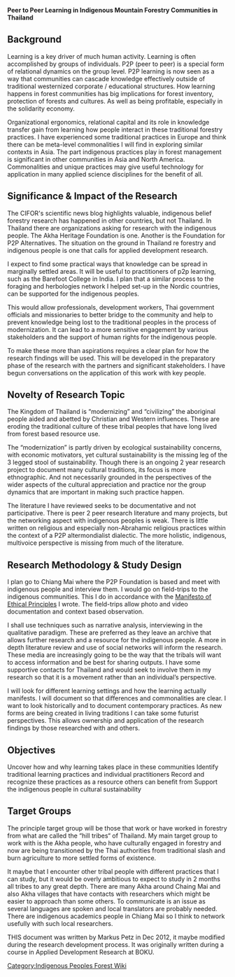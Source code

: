 '''Peer to Peer Learning in Indigenous Mountain Forestry Communities in Thailand
'''

==Background==

Learning is a key driver of much human activity. Learning is often accomplished by groups of individuals. P2P (peer to peer) is a special form of relational dynamics on the group level. P2P learning
is now seen as a way that communities can cascade knowledge effectively outside of traditional westernized corporate / educational structures. How learning happens in forest communities has big implications for forest inventory, protection of forests and cultures. As well as being profitable, especially in the solidarity economy. 

Organizational ergonomics, relational capital and its role in knowledge transfer gain from learning how people interact in these traditional forestry practices. I have experienced some traditional practices in Europe and think there can be meta-level commonalities I will find in exploring similar contexts in Asia. The part indigenous practices play in forest management is significant in other communities in Asia and North America. Commonalities and unique practices may give useful technology for application in many applied science disciplines for the benefit of all.

==Significance & Impact of the Research==

The CIFOR's scientific news blog highlights valuable, indigenous belief forestry research has happened in other countries, but not Thailand. In Thailand there are organizations asking for research with the indigenous people. The Akha Heritage Foundation is one. Another is the Foundation for P2P Alternatives. The situation on the ground in Thailand re forestry and indigenous people is one that calls for applied development research. 

I expect to find some practical ways that knowledge can be spread in marginally settled areas. It will be useful to practitioners of p2p learning, such as the Barefoot College in India. I plan that a similar process to the foraging and herbologies network I helped set-up in the Nordic countries, can be supported for the indigenous peoples. 

This would allow professionals, development workers, Thai government officials and missionaries to better bridge to the community and help to prevent knowledge being lost to the traditional peoples in the process of modernization. It can lead to a more sensitive engagement by various stakeholders and the support of human rights for the indigenous people.

To make these more than aspirations requires a clear plan for how the research findings will be used. This will be developed in the preparatory phase of the research with the partners and significant stakeholders. I have begun conversations on the application of this work with key people.

==Novelty of Research Topic==

The Kingdom of Thailand is “modernizing” and “civilizing” the aboriginal people aided and abetted by Christian and Western influences. These are eroding the traditional culture of these tribal peoples that have long lived from forest based resource use. 

The “modernization” is partly driven by ecological sustainability concerns, with economic motivators, yet cultural sustainability is the missing leg of the 3 legged stool of sustainability. Though there is an ongoing 2 year research project to document many cultural traditions, its focus is more ethnographic. And not necessarily grounded in the perspectives of the wider aspects of the cultural appreciation and practice nor the group dynamics that are important in making such practice happen. 

The literature I have reviewed seeks to be documentative and not participative. There is peer 2 peer research literature and many projects, but the networking aspect with indigenous peoples is weak. There is little written on religious and especially non-Abrahamic religious practices within the context of a P2P altermondialist dialectic. The more holistic, indigenous, multivoice perspective is missing from much of the literature.

==Research Methodology & Study Design==

I plan go to Chiang Mai where the P2P Foundation is based and meet with indigenous people and interview them. I would go on field-trips to the indigenous communities. This I do in accordance with the [[Manifesto of Ethical Applied Development Research Principles|Manifesto of Ethical Principles]] I wrote. The field-trips allow photo and video documentation and context based observation.

I shall use techniques such as narrative analysis, interviewing in the qualitative paradigm. These are preferred as they leave an archive that allows further research and a resource for the indigenous people. A more in depth literature review and use of social networks will inform the research. These media are increasingly going to be the way that the tribals will want to access information and be best for sharing outputs. I have some supportive contacts for Thailand and would seek to involve them in my research so that it is a movement rather than an individual’s perspective. 

I will look for different learning settings and how the learning actually manifests. I will document so that differences and commonalities are clear. I want to look historically and to document contemporary practices. As new forms are being created in living traditions I can take some futurist perspectives. This allows ownership and application of the research findings by those researched with and others.

==Objectives==

Uncover how and why learning takes place in these communities
Identify traditional learning practices and individual practitioners 
Record and recognize these practices as a resource others can benefit from 
Support the indigenous people in cultural sustainability

==Target Groups==

The principle target group will be those that work or have worked in forestry from what are called the “hill tribes“ of Thailand. My main target group to work with is the Akha people, who have culturally engaged in forestry and now are being transitioned by the Thai authorities from traditional slash and burn agriculture to more settled forms of existence. 

It maybe that I encounter other tribal people with different practices that I can study, but it would be overly ambitious to expect to study in 2 months all tribes to any great depth. There are many Akha around Chaing Mai and also Akha villages that have contacts with researchers which might be easier to approach than some others. To communicate is an issue as several languages are spoken and local translators are probably needed. There are indigenous academics people in Chiang Mai so I think to network usefully with such local researchers.

THIS document was written by Markus Petz in Dec 2012, it maybe modified during the research development process. It was originally written during a course in Applied Development Research at BOKU.

[[Category:Indigenous Peoples Forest Wiki]]